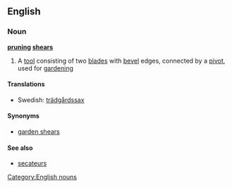 ==English==
===Noun===
'''[[pruning]] [[shears]]'''
#{{plurale tantum}} A [[tool]] consisting of two [[blade]]s with [[bevel]] edges, connected by a [[pivot]], used for [[gardening]]

====Translations====
{{trans-top|a tool}}
{{trans-mid}}
*Swedish: [[trädgårdssax]] {{c}}
{{trans-bottom}}

[[Category:English nouns]]

====Synonyms====
*[[garden shears]]

====See also====
*[[secateurs]]